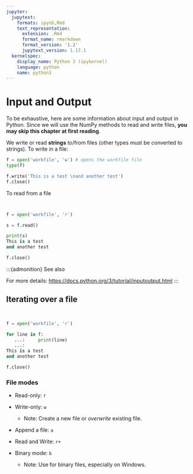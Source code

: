 ```yaml
---
jupyter:
  jupytext:
    formats: ipynb,Rmd
    text_representation:
      extension: .Rmd
      format_name: rmarkdown
      format_version: '1.2'
      jupytext_version: 1.17.1
  kernelspec:
    display_name: Python 3 (ipykernel)
    language: python
    name: python3
---
```


# Input and Output

To be exhaustive, here are some information about input and output in
Python. Since we will use the NumPy methods to read and write files,
**you may skip this chapter at first reading**.

We write or read **strings** to/from files (other types must be converted to
strings). To write in a file:

```python
f = open('workfile', 'w') # opens the workfile file
type(f)
```

```python
f.write('This is a test \nand another test')
f.close()
```

To read from a file

```python


f = open('workfile', 'r')

s = f.read()

print(s)
This is a test
and another test

f.close()
```

:::{admonition} See also

For more details: <https://docs.python.org/3/tutorial/inputoutput.html>
:::

## Iterating over a file

```python


f = open('workfile', 'r')

for line in f:
   ...:     print(line)
   ...:
This is a test
and another test

f.close()
```

### File modes

- Read-only: `r`

- Write-only: `w`

  - Note: Create a new file or *overwrite* existing file.

- Append a file: `a`

- Read and Write: `r+`

- Binary mode: `b`

  - Note: Use for binary files, especially on Windows.
